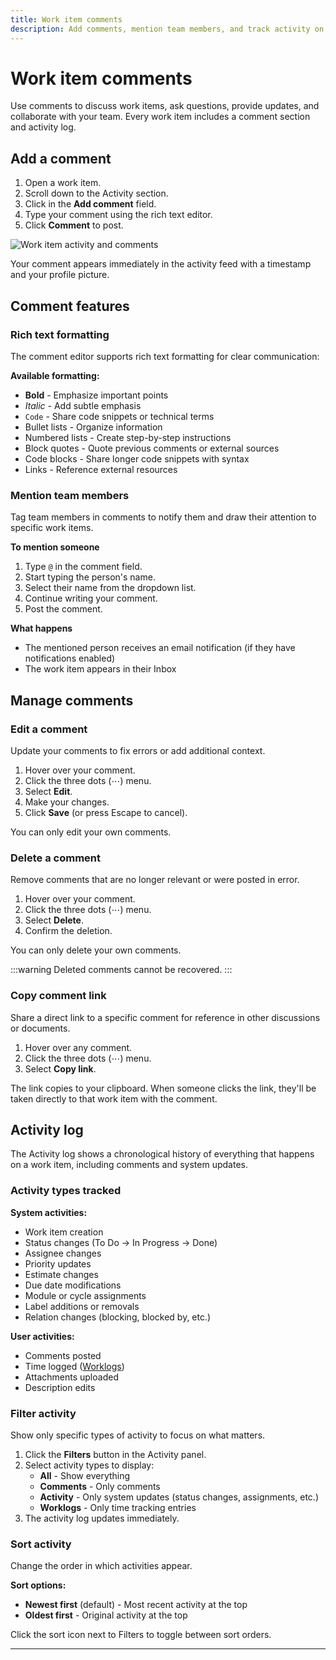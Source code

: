 ```yaml
---
title: Work item comments
description: Add comments, mention team members, and track activity on work items
---
```


# Work item comments

Use comments to discuss work items, ask questions, provide updates, and collaborate with your team. Every work item includes a comment section and activity log.

## Add a comment

1. Open a work item.
2. Scroll down to the Activity section.
3. Click in the **Add comment** field.
4. Type your comment using the rich text editor.
5. Click **Comment** to post.

![Work item activity and comments](https://media.docs.plane.so/issues/issue-activity-comments.webp#center)

Your comment appears immediately in the activity feed with a timestamp and your profile picture.

## Comment features

### Rich text formatting

The comment editor supports rich text formatting for clear communication:

**Available formatting:**
- **Bold** - Emphasize important points
- *Italic* - Add subtle emphasis
- `Code` - Share code snippets or technical terms
- Bullet lists - Organize information
- Numbered lists - Create step-by-step instructions
- Block quotes - Quote previous comments or external sources
- Code blocks - Share longer code snippets with syntax
- Links - Reference external resources

### Mention team members

Tag team members in comments to notify them and draw their attention to specific work items.

**To mention someone**
1. Type `@` in the comment field.
2. Start typing the person's name.
3. Select their name from the dropdown list.
4. Continue writing your comment.
5. Post the comment.

**What happens**
- The mentioned person receives an email notification (if they have notifications enabled)
- The work item appears in their Inbox

## Manage comments

### Edit a comment

Update your comments to fix errors or add additional context.

1. Hover over your comment.
2. Click the three dots (⋯) menu.
3. Select **Edit**.
4. Make your changes.
5. Click **Save** (or press Escape to cancel).

You can only edit your own comments.

### Delete a comment

Remove comments that are no longer relevant or were posted in error.

1. Hover over your comment.
2. Click the three dots (⋯) menu.
3. Select **Delete**.
4. Confirm the deletion.

You can only delete your own comments.

:::warning
Deleted comments cannot be recovered.
:::

### Copy comment link

Share a direct link to a specific comment for reference in other discussions or documents.

1. Hover over any comment.
2. Click the three dots (⋯) menu.
3. Select **Copy link**.

The link copies to your clipboard. When someone clicks the link, they'll be taken directly to that work item with the comment.

## Activity log

The Activity log shows a chronological history of everything that happens on a work item, including comments and system updates.

### Activity types tracked

**System activities:**
- Work item creation
- Status changes (To Do → In Progress → Done)
- Assignee changes
- Priority updates
- Estimate changes
- Due date modifications
- Module or cycle assignments
- Label additions or removals
- Relation changes (blocking, blocked by, etc.)

**User activities:**
- Comments posted
- Time logged ([Worklogs](/core-concepts/issues/time-tracking))
- Attachments uploaded
- Description edits

### Filter activity

Show only specific types of activity to focus on what matters.

1. Click the **Filters** button in the Activity panel.
2. Select activity types to display:
   - **All** - Show everything
   - **Comments** - Only comments
   - **Activity** - Only system updates (status changes, assignments, etc.)
   - **Worklogs** - Only time tracking entries
3. The activity log updates immediately.

### Sort activity

Change the order in which activities appear.

**Sort options:**
- **Newest first** (default) - Most recent activity at the top
- **Oldest first** - Original activity at the top

Click the sort icon next to Filters to toggle between sort orders.

---